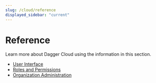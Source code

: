 ```yaml
---
slug: /cloud/reference
displayed_sidebar: "current"
---
```


# Reference

Learn more about Dagger Cloud using the information in this section.

- [User Interface](./741031-user-interface.mdx)
- [Roles and Permissions](./968372-roles-permissions.mdx)
- [Organization Administration](./609601-org-administration.mdx)
